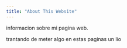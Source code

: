 ```yaml
---
title: "About This Website"
---
```


informacion sobre mi pagina web.

trantando de meter algo en estas paginas un lio